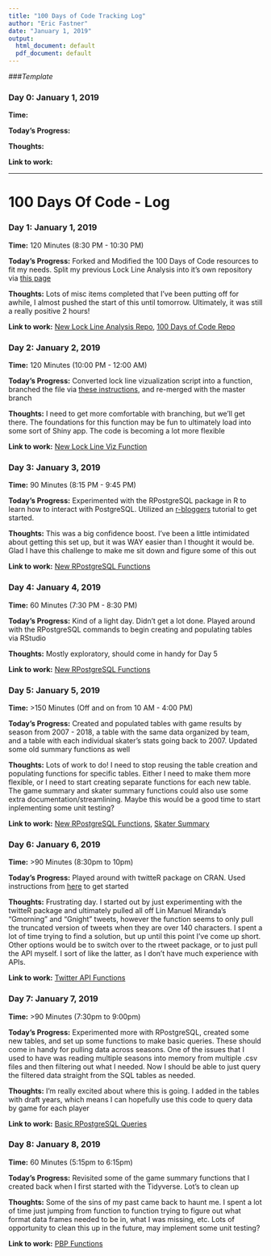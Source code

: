 ```yaml
---
title: "100 Days of Code Tracking Log"
author: "Eric Fastner"
date: "January 1, 2019"
output:
  html_document: default
  pdf_document: default
---  
```



###_Template_  

### Day 0: January 1, 2019

**Time:**

**Today's Progress:**

**Thoughts:**

**Link to work:** 

***********

# 100 Days Of Code - Log

### Day 1: January 1, 2019

**Time:** 120 Minutes (8:30 PM - 10:30 PM)

**Today's Progress:** Forked and Modified the 100 Days of Code resources to fit my needs. Split my previous Lock Line Analysis into it's own repository via [this page](https://help.github.com/articles/splitting-a-subfolder-out-into-a-new-repository/)

**Thoughts:** Lots of misc items completed that I've been putting off for awhile, I almost pushed the start of this until tomorrow. Ultimately, it was still a really positive 2 hours! 

**Link to work:** [New Lock Line Analysis Repo](https://github.com/EFastner/Lock_Line_Analysis), [100 Days of Code Repo](https://github.com/EFastner/100-days-of-code)

### Day 2: January 2, 2019

**Time:** 120 Minutes (10:00 PM - 12:00 AM)

**Today's Progress:** Converted lock line vizualization script into a function, branched the file via [these instructions](https://git-scm.com/book/en/v2/Git-Branching-Basic-Branching-and-Merging), and re-merged with the master branch

**Thoughts:** I need to get more comfortable with branching, but we'll get there. The foundations for this function may be fun to ultimately load into some sort of Shiny app. The code is becoming a lot more flexible

**Link to work:** [New Lock Line Viz Function](https://github.com/EFastner/Lock_Line_Analysis/blob/master/lock_line_viz.R)

### Day 3: January 3, 2019

**Time:** 90 Minutes (8:15 PM - 9:45 PM)

**Today's Progress:** Experimented with the RPostgreSQL package in R to learn how to interact with PostgreSQL. Utilized an [r-bloggers](https://www.r-bloggers.com/getting-started-with-postgresql-in-r/) tutorial to get started. 

**Thoughts:** This was a big confidence boost. I've been a little intimidated about getting this set up, but it was WAY easier than I thought it would be. Glad I have this challenge to make me sit down and figure some of this out

**Link to work:** [New RPostgreSQL Functions](https://github.com/EFastner/RPostgreSQL_Functions)

### Day 4: January 4, 2019

**Time:** 60 Minutes (7:30 PM - 8:30 PM)

**Today's Progress:** Kind of a light day. Didn't get a lot done. Played around with the RPostgreSQL commands to begin creating and populating tables via RStudio

**Thoughts:** Mostly exploratory, should come in handy for Day 5

**Link to work:** [New RPostgreSQL Functions](https://github.com/EFastner/RPostgreSQL_Functions)

### Day 5: January 5, 2019

**Time:** >150 Minutes (Off and on from 10 AM - 4:00 PM)

**Today's Progress:** Created and populated tables with game results by season from 2007 - 2018, a table with the same data organized by team, and a table with each individual skater's stats going back to 2007. Updated some old summary functions as well

**Thoughts:** Lots of work to do! I need to stop reusing the table creation and populating functions for specific tables. Either I need to make them more flexible, or I need to start creating separate functions for each new table. The game summary and skater summary functions could also use some extra documentation/streamlining. Maybe this would be a good time to start inplementing some unit testing? 

**Link to work:** [New RPostgreSQL Functions](https://github.com/EFastner/RPostgreSQL_Functions), [Skater Summary](https://github.com/EFastner/PbP_Analysis/tree/master/PBP_Functions)

### Day 6: January 6, 2019

**Time:** >90 Minutes (8:30pm to 10pm)

**Today's Progress:** Played around with twitteR package on CRAN. Used instructions from [here](https://towardsdatascience.com/access-data-from-twitter-api-using-r-and-or-python-b8ac342d3efe) to get started

**Thoughts:** Frustrating day. I started out by just experimenting with the twitteR package and ultimately pulled all off Lin Manuel Miranda's "Gmorning" and "Gnight" tweets, however the function seems to only pull the truncated version of tweets when they are over 140 characters. I spent a lot of time trying to find a solution, but up until this point I've come up short. Other options would be to switch over to the rtweet package, or to just pull the API myself. I sort of like the latter, as I don't have much experience with APIs. 

**Link to work:** [Twitter API Functions](https://github.com/EFastner/twitter_api)

### Day 7: January 7, 2019

**Time:** >90 Minutes (7:30pm to 9:00pm)

**Today's Progress:** Experimented more with RPostgreSQL, created some new tables, and set up some functions to make basic queries. These should come in handy for pulling data across seasons. One of the issues that I used to have was reading multiple seasons into memory from multiple .csv files and then filtering out what I needed. Now I should be able to just query the filtered data straight from the SQL tables as needed.

**Thoughts:** I'm really excited about where this is going. I added in the tables with draft years, which means I can hopefully use this code to query data by game for each player

**Link to work:** [Basic RPostgreSQL Queries](https://github.com/EFastner/RPostgreSQL_Functions/blob/master/basic_queries.r)

### Day 8: January 8, 2019

**Time:** 60 Minutes (5:15pm to 6:15pm)

**Today's Progress:** Revisited some of the game summary functions that I created back when I first started with the Tidyverse. Lot's to clean up

**Thoughts:** Some of the sins of my past came back to haunt me. I spent a lot of time just jumping from function to function trying to figure out what format data frames needed to be in, what I was missing, etc. Lots of opportunity to clean this up in the future, may implement some unit testing? 

**Link to work:** [PBP Functions](https://github.com/EFastner/PbP_Analysis/tree/master/PBP_Functions)